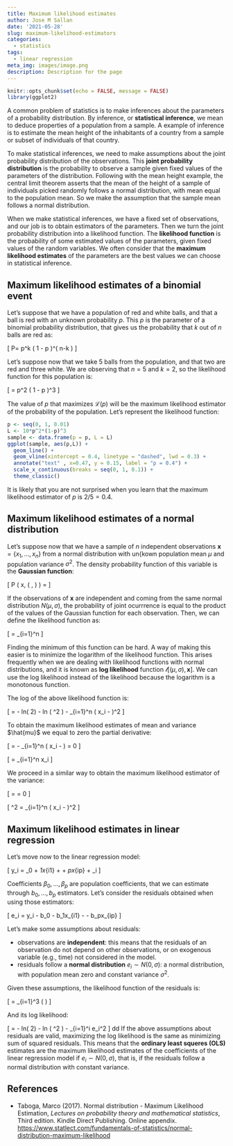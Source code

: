```yaml
---
title: Maximum likelihood estimates
author: Jose M Sallan
date: '2021-05-28'
slug: maximum-likelihood-estimators
categories:
  - statistics
tags:
  - linear regression
meta_img: images/image.png
description: Description for the page
---
```


```r
knitr::opts_chunk$set(echo = FALSE, message = FALSE)
library(ggplot2)
```

A common problem of statistics is to make inferences about the parameters of a probability distribution. By inference, or **statistical inference**, we mean to deduce properties of a population from a sample. A example of inference is to estimate the mean height of the inhabitants of a country from a sample or subset of individuals of that country.

To make statistical inferences, we need to make assumptions about the joint probability distribution of the observations. This **joint probability distribution** is the probability to observe a sample given fixed values of the parameters of the distribution. Following with the mean height example, the central limit theorem asserts that the mean of the height of a sample of individuals picked randomly follows a normal distribution, with mean equal to the population mean. So we make the assumption that the sample mean follows a normal distribution.

When we make statistical inferences, we have a fixed set of observations, and our job is to obtain estimators of the parameters. Then we turn the joint probability distribution into a likelihood function. The **likelihood function** is the probability of some estimated values of the parameters, given fixed values of the random variables. We often consider that the **maximum likelihood estimates** of the parameters are the best values we can choose in statistical inference.

## Maximum likelihood estimates of a binomial event

Let's suppose that we have a population of red and white balls, and that a ball is red with an unknown probability $p$. This $p$ is the parameter of a binomial probability distribution, that gives us the probability that $k$ out of $n$ balls are red as:

\[ P\left[ \left( n, k \right), p  \right] = \binom{n}{k} p^k \left( 1 - p \right)^\left( n-k \right) \]

Let's suppose now that we take 5 balls from the population, and that two are red and three white. We are observing that $n=5$ and $k=2$, so the likelihood function for this population is:

\[ \mathcal{L} \left[ p, \left( 5, 2 \right)  \right] = \binom{5}{2} p^2 \left( 1 - p \right)^3 \]

The value of $p$ that maximizes $\mathcal{L} \left( p \right)$ will be the maximum likelihood estimator of the probability of the population. Let's represent the likelihood function:

```r
p <- seq(0, 1, 0.01)
L <- 10*p^2*(1-p)^3
sample <- data.frame(p = p, L = L)
ggplot(sample, aes(p,L)) +
  geom_line() +
  geom_vline(xintercept = 0.4, linetype = "dashed", lwd = 0.3) +
  annotate("text" , x=0.47, y = 0.15, label = "p = 0.4") +
  scale_x_continuous(breaks = seq(0, 1, 0.1)) +
  theme_classic()
```

It is likely that you are not surprised when you learn that the maximum likelihood estimator of $p$ is $2/5 = 0.4$.

## Maximum likelihood estimates of a normal distribution

Let's suppose now that we have a sample of $n$ independent observations $\mathbf{x} = \left\{ x_1, \dots, x_n \right\}$ from a normal distribution with un{kown population mean $\mu$ and population variance $\sigma^2$. The density probability function of this variable is the **Gaussian function**:

\[ P \left( x, \left( \mu, \sigma \right) \right) = \frac{1}{\sigma \sqrt{2\pi}} \text{exp}\left[ - \frac{\left( x - \mu \right)^2}{2 \sigma^2} \right] \]

If the observations of $\mathbf{x}$ are independent and coming from the same normal distribution $N\left( \mu, \sigma \right)$, the probability of joint ocurrrence is equal to the product of the values of the Gaussian function for each observation. Then, we can define the likelihood function as:

\[  \mathcal{L} \left[ \left( \mu, \sigma \right), \mathbf{x} \right] = \prod_{i=1}^n \frac{1}{\sigma \sqrt{2\pi}} \text{exp}\left[ - \frac{\left( x_i - \mu \right)^2}{2 \sigma^2} \right] \]

Finding the minimum of this function can be hard. A way of making this easier is to minimize the logarithm of the likelihood function. This arises frequently when we are dealing with likelihood functions with normal distributions, and it is known as **log likelihood** function $\mathcal{l} \left[ \left( \mu, \sigma \right), \mathbf{x} \right]$. We can use the log likelihood instead of the likelihood because the logarithm is a monotonous function. 

The log of the above likelihood function is:

\[ \mathcal{l} \left[ \left( \mu, \sigma \right), \mathbf{x} \right] = - \frac{n}{2}ln\left( 2\pi \right)  - \frac{n}{2}ln \left( \sigma^2 \right) - \frac{1}{2 \sigma^2} \sum_{i=1}^n \left( x_i - \mu \right)^2 \]

To obtain the maximum likelihood estimates of mean and variance $\hat{mu}$ we equal to zero the partial derivative:

\[ \frac{\partial \mathcal{l}}{ \partial \mu } = - \frac{1}{ \sigma^2} \sum_{i=1}^n \left( x_i - \mu \right) = 0 \]

\[ \hat{\mu} = \frac{1}{n} \sum_{i=1}^n x_i  \]

We proceed in a similar way to obtain the maximum likelihood estimator of the variance:

\[ \frac{\partial \mathcal{l}}{ \partial \sigma^2 } = \frac{1}{2 \sigma^2} \left[ \frac{1}{\sigma^2} \sum_{i=1}^n \left( x_i - \mu \right)^2 - n \right] = 0 \]

\[ \hat{\sigma}^2  = \frac{1}{n} \sum_{i=1}^n \left( x_i - \hat{\mu} \right)^2 \]

## Maximum likelihood estimates in linear regression

Let's move now to the linear regression model:

\[ y_i = \beta_0 + \beta_1x_{i1} + \dots + \beta_px_{ip} + \varepsilon_i  \]

Coefficients $\beta_0, \dots, \beta_p$ are population coefficients, that we can estimate through $b_0, \dots, b_p$ estimators. Let's consider the residuals obtained when using those estimators: 

\[ e_i = y_i - b_0 - b_1x_{i1} - \dots - b_px_{ip} \]

Let's make some assumptions about residuals:

* observations are **independent**: this means that the residuals of an observation do not depend on other observations, or on exogenous variable (e.g., time) not considered in the model.
* residuals follow a **normal distribution** $e_i \sim N\left( 0, \sigma \right)$: a normal distribution, with population mean zero and constant variance $\sigma^2$.

Given these assumptions, the likelihood function of the residuals is:

\[ \mathcal{L} \left[  \left(  \sigma, \mu \right), \mathbf{e} \right] = \prod_{i=1}^3 \frac{1}{\sigma \sqrt{2\pi}} \text{exp}\left( \frac{e_i^2}{2 \sigma^2} \right) \]

And its log likelihood:

\[  \mathcal{l} \left[  \left(  \sigma, \mu \right), \mathbf{e} \right] = - \frac{n}{2}ln\left( 2\pi \right)  - \frac{n}{2}ln \left( \sigma^2 \right) - \frac{1}{2\sigma^2} \sum_{i=1}^i e_i^2 \]
dd
If the above assumptions about residuals are valid, maximizing the log likelihood is the same as minimizing sum of squared residuals. This means that the **ordinary least squeres (OLS)** estimates are the maximum likelihood estimates of the coefficients of the linear regression model if $e_i \sim N\left( 0, \sigma \right)$, that is, if the residuals follow a normal distribution with constant variance.

## References

* Taboga, Marco (2017). Normal distribution - Maximum Likelihood Estimation, *Lectures on probability theory and mathematical statistics*, Third edition. Kindle Direct Publishing. Online appendix. <https://www.statlect.com/fundamentals-of-statistics/normal-distribution-maximum-likelihood>

